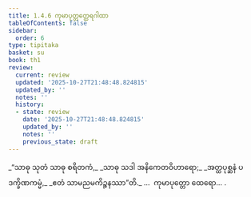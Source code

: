 ```yaml
---
title: 1.4.6 ကုမာပုတ္တတ္ထေရဂါထာ
tableOfContents: false
sidebar:
  order: 6
type: tipitaka
basket: su
book: th1
review:
  current: review
  updated: '2025-10-27T21:48:48.824815'
  updated_by: ''
  notes: ''
  history:
  - state: review
    date: '2025-10-27T21:48:48.824815'
    updated_by: ''
    notes: ''
    previous_state: draft
---
```



<ReviewStatus review={frontmatter.review} showDetails={true} />

<HypothesisAnnotation frontmatter={frontmatter} />

<DynamicBreadcrumb />

<Division number="36" book="th1" e="ch" v="19" p="228">

<Paragraph number="82" type="verses" book="th1">
_“သာဓု သုတံ သာဓု စရိတကံ,_  
_သာဓု သဒါ အနိကေတဝိဟာရော;_  
_အတ္ထပုစ္ဆနံ ပဒက္ခိဏကမ္မံ,_  
_ဧတံ သာမညမကိဉ္စနဿာ”တိ._  


</Paragraph>
</Division>

<Paragraph number="83" type="center" book="th1">
…  ကုမာပုတ္တော ထေရော… .
</Paragraph>
